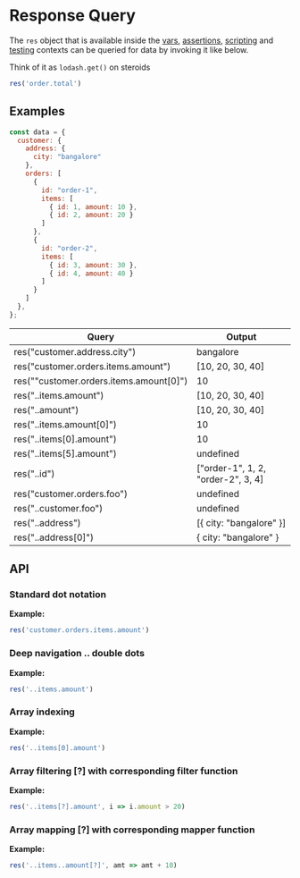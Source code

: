 # Response Query

The `res` object that is available inside the [vars](../vars), [assertions](../../tests/assertions), [scripting](../getting-started) and [testing](../../tests/introduction) contexts can be queried for data by invoking it like below.

Think of it as `lodash.get()` on steroids

```javascript
res('order.total')
```

## Examples
```javascript
const data = {
  customer: {
    address: {
      city: "bangalore"
    },
    orders: [
      {
        id: "order-1",
        items: [
          { id: 1, amount: 10 },
          { id: 2, amount: 20 }
        ]
      },
      {
        id: "order-2",
        items: [
          { id: 3, amount: 30 },
          { id: 4, amount: 40 }
        ]
      }
    ]
  },
};
```
| Query                                   | Output                             |
|-----------------------------------------|------------------------------------|
| res("customer.address.city")            | bangalore                          |
| res("customer.orders.items.amount")     | [10, 20, 30, 40]                   |
| res(""customer.orders.items.amount[0]") | 10                                 |
| res("..items.amount")                   | [10, 20, 30, 40]                   | |
| res("..amount")                         | [10, 20, 30, 40]                   |
| res("..items.amount[0]")                | 10                                 |
| res("..items[0].amount")                | 10                                 |
| res("..items[5].amount")                | undefined                          |
| res("..id")                             | ["order-1", 1, 2, "order-2", 3, 4] |
| res("customer.orders.foo")              | undefined                          |
| res("..customer.foo")                   | undefined                          |
| res("..address")                        | [\{ city: "bangalore" \}]          |
| res("..address[0]")                     | \{ city: "bangalore" \}            |

## API

### Standard dot notation

**Example:**
```javascript
res('customer.orders.items.amount')
```

### Deep navigation .. double dots

**Example:**
```javascript
res('..items.amount')
```

### Array indexing

**Example:**
```javascript
res('..items[0].amount')
```

### Array filtering [?] with corresponding filter function

**Example:**
```javascript
res('..items[?].amount', i => i.amount > 20)
```


### Array mapping [?] with corresponding mapper function

**Example:**
```javascript
res('..items..amount[?]', amt => amt + 10)
```








